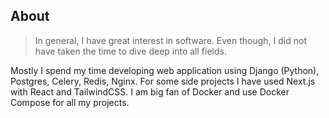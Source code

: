 ## About

> In general, I have great interest in software. Even though, I did not have taken the time to dive deep into all fields.

Mostly I spend my time developing web application using Django (Python), Postgres, Celery, Redis, Nginx. For some side projects I have used Next.js with React and TailwindCSS. I am big fan of Docker and use Docker Compose for all my projects.
